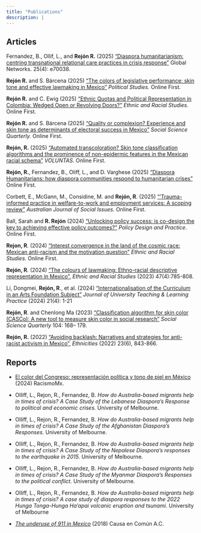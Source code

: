 ```yaml
---
title: "Publications"
description: |
---
```


## Articles

Fernandez, B., Ollif, L., and <strong>**Rejón R.**</strong> (2025) [“Diaspora humanitarianism: centring transnational relational care practices in crisis response”](http://dx.doi.org/10.1111/glob.70038) Global Networks. 25(4): e70038.

<strong>**Rejón R.**</strong> and S. Bárcena (2025) [“The colors of legislative performance: skin tone and effective lawmaking in Mexico”](https://doi.org/10.1177/00323217251364649) *Political Studies.* Online First.

<strong>**Rejón R.**</strong> and C. Ewig (2025) [“Ethnic Quotas and Political Representation in Colombia: Wedged Open or Revolving Doors?”](https://doi.org/10.1080/01419870.2025.2529416) *Ethnic and Racial Studies.* Online First.

<strong>**Rejón R.**</strong> and S. Bárcena (2025) [“Quality or complexion? Experience and skin tone as determinants of electoral success in Mexico”](https://doi.org/10.1111/ssqu.70054) *Social Science Quarterly.* Online First.

<strong>**Rejón, R.**</strong> (2025) [“Automated transcoloration? Skin tone classification algorithms and the prominence of non-epidermic features in the Mexican racial schema”](https://doi.org/10.1177/14687968251319799) *VOLUNTAS.* Online First.

<strong>**Rejón, R.**</strong>, Fernandez, B., Oliff, L., and D. Varghese (2025) [“Diaspora Humanitarians: how diaspora communities respond to humanitarian crises”](https://doi.org/10.1007/s11266-024-00707-x) Online First.

Corbett, E., McGann, M., Considine, M. and <strong>**Rejón, R**</strong>. (2025) [“’Trauma-informed practice in welfare-to-work and employment services: A scoping review”](https://doi.org10.1002/ajs4.70015) *Australian Journal of Social Issues.* Online First.

Ball, Sarah and <strong>**R. Rejón**</strong> (2024) [“Unlocking policy success: is co-design the key to achieving effective policy outcomes?”](https://doi.org/10.1080/25741292.2024.2368911) *Policy Design and Practice*. Online First.

<strong>**Rejon, R**</strong>. (2024) [“Interest convergence in the land of the cosmic race: Mexican anti-racism and the motivation question”](https://doi.org/10.1080/01419870.2023.2292643) *Ethnic and Racial Studies*. Online First.

<strong>**Rejón, R**</strong>. (2024) [“The colours of lawmaking: Ethno-racial descriptive representation in Mexico”.](https://doi.org/10.1080/01419870.2023.2219305) *Ethnic and Racial Studies* (2023) 47(4):785-808.

Li, Dongmei, <strong>**Rejón, R**</strong>., et al. (2024) [“Internationalisation of the Curriculum in an Arts Foundation Subject”](https://doi.org/10.53761/0h9zdb86) *Journal of University Teaching & Learning Practice* (2024) 21(4): 1-21

<strong>**Rejón, R**</strong>. and Chenlong Ma (2023) [“Classification algorithm for skin color (CASCo): A new tool to measure skin color in social research”](https://onlinelibrary.wiley.com/doi/epdf/10.1111/ssqu.13242) *Social Science Quarterly* 104: 168– 179.

<strong>**Rejón, R.**</strong> (2022) [“Avoiding backlash: Narratives and strategies for anti-racist activism in Mexico”](https://doi.org/10.1177/14687968221128381), *Ethnicities* (2022) 23(6), 843-866.

## Reports

-   [El color del Congreso: representación política y tono de piel en México](https://img1.wsimg.com/blobby/go/2162eb29-0e52-4c83-bfc7-3b4e7a757f73/QUIENNOS-2.pdf) (2024) RacismoMx.

-   Olliff, L., Rejon, R., Fernandez, B. *How do Australia-based migrants help in times of crisis? A Case Study of the Lebanese Diaspora’s Response to political and economic crises.* University of Melbourne.

-   Olliff, L., Rejon, R., Fernandez, B. *How do Australia-based migrants help in times of crisis? A Case Study of the Afghanistan Diaspora’s Responses.* University of Melbourne.

-   Olliff, L., Rejon, R., Fernandez, B. *How do Australia-based migrants help in times of crisis? A Case Study of the Nepalese Diaspora’s responses to the earthquake in 2015.* University of Melbourne.

-   Olliff, L., Rejon, R., Fernandez, B. *How do Australia-based migrants help in times of crisis? A Case Study of the Myanmar Diaspora’s Responses to the political conflict.* University of Melbourne.

-   Olliff, L., Rejon, R., Fernandez, B. *How do Australia-based migrants help in times of crisis? A case study of diaspora responses to the 2022 Hunga Tonga-Hunga Ha’apai volcanic eruption and tsunami*. University of Melbourne

-   [*The underuse of 911 in Mexico*](http://causaencomun.org.mx/beta/wp-content/uploads/2018/06/cc-text-911-03-1.pdf) (2018) Causa en Común A.C.
